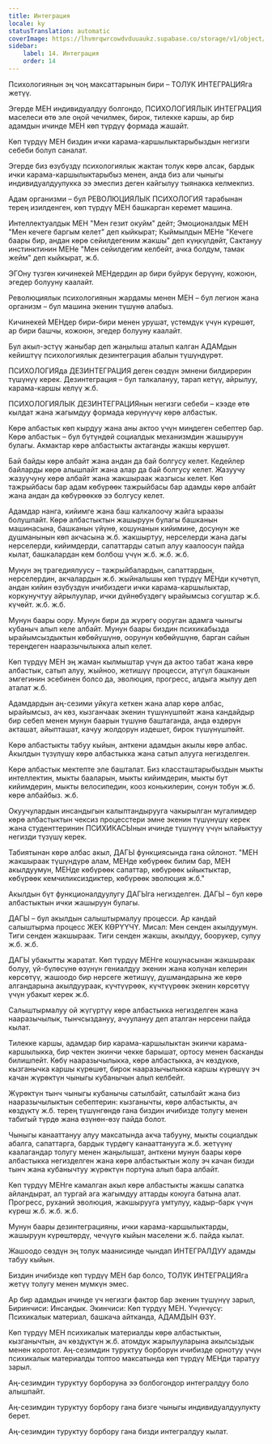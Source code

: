 ```yaml
---
title: Интеграция
locale: ky
statusTranslation: automatic
coverImage: https://lhvmrqwrcowdvduuaukz.supabase.co/storage/v1/object/public/strapi-uploads/small_cover-educacion-fundamental.webp-2d51a7828a2b1309555be27f7e2a61a0.webp
sidebar:
    label: 14. Интеграция
    order: 14
---
```

Психологиянын эң чоң максаттарынын бири – ТОЛУК ИНТЕГРАЦИЯга жетүү.

Эгерде МЕН индивидуалдуу болгондо, ПСИХОЛОГИЯЛЫК ИНТЕГРАЦИЯ маселеси өтө эле оңой чечилмек, бирок, тилекке каршы, ар бир адамдын ичинде МЕН көп түрдүү формада жашайт.

Көп түрдүү МЕН биздин ички карама-каршылыктарыбыздын негизги себеби болуп саналат.

Эгерде биз өзүбүздү психологиялык жактан толук көрө алсак, бардык ички карама-каршылыктарыбыз менен, анда биз али чыныгы индивидуалдуулукка ээ эмеспиз деген кайгылуу тыянакка келмекпиз.

Адам организми – бул РЕВОЛЮЦИЯЛЫК ПСИХОЛОГИЯ тарабынан терең изилденген, көп түрдүү МЕН башкарган керемет машина.

Интеллектуалдык МЕН "Мен гезит окуйм" дейт; Эмоционалдык МЕН "Мен кечеге баргым келет" деп кыйкырат; Кыймылдын МЕНе "Кечеге баары бир, андан көрө сейилдегеним жакшы" деп күңкүлдөйт, Сактануу инстинктинин МЕНе "Мен сейилдегим келбейт, ачка болдум, тамак жейм" деп кыйкырат, ж.б.

ЭГОну түзгөн кичинекей МЕНдердин ар бири буйрук берүүнү, кожоюн, эгедер болууну каалайт.

Революциялык психологиянын жардамы менен МЕН – бул легион жана организм – бул машина экенин түшүнө алабыз.

Кичинекей МЕНдер бири-бири менен урушат, үстөмдүк үчүн күрөшөт, ар бири башчы, кожоюн, эгедер болууну каалайт.

Бул акыл-эстүү жаныбар деп жаңылыш аталып калган АДАМдын кейиштүү психологиялык дезинтеграция абалын түшүндүрөт.

ПСИХОЛОГИЯда ДЕЗИНТЕГРАЦИЯ деген сөздүн эмнени билдирерин түшүнүү керек. Дезинтеграция – бул талкалануу, тарап кетүү, айрылуу, карама-каршы келүү ж.б.

ПСИХОЛОГИЯЛЫК ДЕЗИНТЕГРАЦИЯнын негизги себеби – кээде өтө кылдат жана жагымдуу формада көрүнүүчү көрө албастык.

Көрө албастык көп кырдуу жана аны актоо үчүн миңдеген себептер бар. Көрө албастык – бул бүтүндөй социалдык механизмдин жашыруун булагы. Акмактар көрө албастыкты актаганды жакшы көрүшөт.

Бай байды көрө албайт жана андан да бай болгусу келет. Кедейлер байларды көрө алышпайт жана алар да бай болгусу келет. Жазуучу жазуучуну көрө албайт жана жакшыраак жазгысы келет. Көп тажрыйбасы бар адам көбүрөөк тажрыйбасы бар адамды көрө албайт жана андан да көбүрөөккө ээ болгусу келет.

Адамдар нанга, кийимге жана баш калкалоочу жайга ыраазы болушпайт. Көрө албастыктын жашыруун булагы башканын машинасына, башканын үйүнө, кошунанын кийимине, досунун же душманынын көп акчасына ж.б. жакшыртуу, нерселерди жана дагы нерселерди, кийимдерди, сапаттарды сатып алуу каалоосун пайда кылат, башкалардан кем болбош үчүн ж.б. ж.б. ж.б.

Мунун эң трагедиялуусу – тажрыйбалардын, сапаттардын, нерселердин, акчалардын ж.б. жыйналышы көп түрдүү МЕНди күчөтүп, андан кийин өзүбүздүн ичибиздеги ички карама-каршылыктар, коркунучтуу айрылуулар, ички дүйнөбүздөгү ырайымсыз согуштар ж.б. күчөйт. ж.б. ж.б.

Мунун баары оору. Мунун бири да жүрөгү ооруган адамга чыныгы кубаныч алып келе албайт. Мунун баары биздин психикабызда ырайымсыздыктын көбөйүшүнө, оорунун көбөйүшүнө, барган сайын тереңдеген нааразычылыкка алып келет.

Көп түрдүү МЕН эң жаман кылмыштар үчүн да актоо табат жана көрө албастык, сатып алуу, жыйноо, жетишүү процесси, атүгүл башканын эмгегинин эсебинен болсо да, эволюция, прогресс, алдыга жылуу деп аталат ж.б.

Адамдардын аң-сезими уйкуга кеткен жана алар көрө албас, ырайымсыз, ач көз, кызганчаак экенин түшүнүшпөйт жана кандайдыр бир себеп менен мунун баарын түшүнө баштаганда, анда өздөрүн акташат, айыпташат, качуу жолдорун издешет, бирок түшүнүшпөйт.

Көрө албастыкты табуу кыйын, анткени адамдын акылы көрө албас. Акылдын түзүлүшү көрө албастыкка жана сатып алууга негизделген.

Көрө албастык мектепте эле башталат. Биз классташтарыбыздын мыкты интеллектин, мыкты бааларын, мыкты кийимдерин, мыкты бут кийимдерин, мыкты велосипедин, кооз конькилерин, сонун тобун ж.б. көрө албайбыз. ж.б.

Окуучулардын инсандыгын калыптандырууга чакырылган мугалимдер көрө албастыктын чексиз процесстери эмне экенин түшүнүшү керек жана студенттеринин ПСИХИКАСЫнын ичинде түшүнүү үчүн ылайыктуу негизди түзүшү керек.

Табиятынан көрө албас акыл, ДАГЫ функциясында гана ойлонот. "МЕН жакшыраак түшүндүрө алам, МЕНде көбүрөөк билим бар, МЕН акылдуумун, МЕНде көбүрөөк сапаттар, көбүрөөк ыйыктыктар, көбүрөөк кемчиликсиздиктер, көбүрөөк эволюция ж.б."

Акылдын бүт функционалдуулугу ДАГЫга негизделген. ДАГЫ – бул көрө албастыктын ички жашыруун булагы.

ДАГЫ – бул акылдын салыштырмалуу процесси. Ар кандай салыштырма процесс ЖЕК КӨРҮҮЧҮ. Мисал: Мен сенден акылдуумун. Тиги сенден жакшыраак. Тиги сенден жакшы, акылдуу, боорукер, сулуу ж.б. ж.б.

ДАГЫ убакытты жаратат. Көп түрдүү МЕНге кошунасынан жакшыраак болуу, үй-бүлөсүнө өзүнүн гениалдуу экенин жана колунан келерин көрсөтүү, жашоодо бир нерсеге жетишүү, душмандарына же көрө алгандарына акылдуураак, күчтүүрөөк, күчтүүрөөк экенин көрсөтүү үчүн убакыт керек ж.б.

Салыштырмалуу ой жүгүртүү көрө албастыкка негизделген жана нааразычылык, тынчсыздануу, ачуулануу деп аталган нерсени пайда кылат.

Тилекке каршы, адамдар бир карама-каршылыктан экинчи карама-каршылыкка, бир чектен экинчи чекке барышат, ортосу менен басканды билишпейт. Көбү нааразычылыкка, көрө албастыкка, ач көздүккө, кызганычка каршы күрөшөт, бирок нааразычылыкка каршы күрөшүү эч качан жүрөктүн чыныгы кубанычын алып келбейт.

Жүрөктүн тынч чыныгы кубанычы сатылбайт, сатылбайт жана биз нааразычылыктын себептерин: кызганычты, көрө албастыкты, ач көздүктү ж.б. терең түшүнгөндө гана биздин ичибизде толугу менен табигый түрдө жана өзүнөн-өзү пайда болот.

Чыныгы канааттануу алуу максатында акча табууну, мыкты социалдык абалга, сапаттарга, бардык түрдөгү канааттанууга ж.б. жетүүнү каалагандар толугу менен жаңылышат, анткени мунун баары көрө албастыкка негизделген жана көрө албастыктын жолу эч качан бизди тынч жана кубанычтуу жүрөктүн портуна алып бара албайт.

Көп түрдүү МЕНге камалган акыл көрө албастыкты жакшы сапатка айландырат, ал тургай ага жагымдуу аттарды коюуга батына алат. Прогресс, руханий эволюция, жакшырууга умтулуу, кадыр-барк үчүн күрөш ж.б. ж.б. ж.б.

Мунун баары дезинтеграцияны, ички карама-каршылыктарды, жашыруун күрөштөрдү, чечүүгө кыйын маселени ж.б. пайда кылат.

Жашоодо сөздүн эң толук маанисинде чындап ИНТЕГРАЛДУУ адамды табуу кыйын.

Биздин ичибизде көп түрдүү МЕН бар болсо, ТОЛУК ИНТЕГРАЦИЯга жетүү толугу менен мүмкүн эмес.

Ар бир адамдын ичинде үч негизги фактор бар экенин түшүнүү зарыл, Биринчиси: Инсандык. Экинчиси: Көп түрдүү МЕН. Үчүнчүсү: Психикалык материал, башкача айтканда, АДАМДЫН ӨЗҮ.

Көп түрдүү МЕН психикалык материалды көрө албастыктын, кызганычтын, ач көздүктүн ж.б. атомдук жарылууларына акылсыздык менен коротот. Аң-сезимдин туруктуу борборун ичибизде орнотуу үчүн психикалык материалды топтоо максатында көп түрдүү МЕНди таратуу зарыл.

Аң-сезимдин туруктуу борборуна ээ болбогондор интегралдуу боло алышпайт.

Аң-сезимдин туруктуу борбору гана бизге чыныгы индивидуалдуулукту берет.

Аң-сезимдин туруктуу борбору гана бизди интегралдуу кылат.

